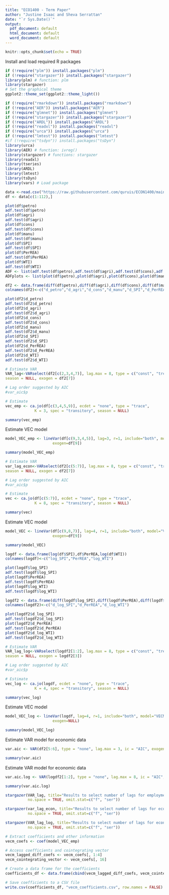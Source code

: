 ---
title: "ECO1400 - Term Paper"
author: "Justine Isaac and Sheva Serrattan"
date: "`r Sys.Date()`"
output:
  pdf_document: default
  html_document: default
  word_document: default
---

```{r setup, include=FALSE}
knitr::opts_chunk$set(echo = TRUE)
```

Install and load required R packages
```{r, message=FALSE}
if (!require("plm")) install.packages("plm")
if (!require("stargazer")) install.packages("stargazer")
library(plm) # function: plm
library(stargazer)
# Set the graphical theme
ggplot2::theme_set(ggplot2::theme_light())

if (!require("rmarkdown")) install.packages("rmarkdown")
if (!require("AER")) install.packages("AER")
if (!require("glmnet")) install.packages("glmnet")
if (!require("stargazer")) install.packages("stargazer")
if (!require("ARDL")) install.packages("ARDL")
if (!require("readxl")) install.packages("readxl")
if (!require("urca")) install.packages("urca")
if (!require("lmtest")) install.packages("lmtest")
#if (!require("tsdyn")) install.packages("tsDyn")
library(urca)
library(AER) # function: ivreg()
library(stargazer) # functions: stargazer
library(readxl)
library(tseries)
library(ARDL)
library(lmtest)
library(tsDyn)
library(vars) # Load package
```

```{r}
data <-read.csv("https://raw.githubusercontent.com/quruis/ECON1400/main/Labour_data_TT.csv")
df <- data[c(1:112),]
```

```{r}
plot(df$petro)
adf.test(df$petro)
plot(df$agri)
adf.test(df$agri)
plot(df$cons)
adf.test(df$cons)
plot(df$manu)
adf.test(df$manu)
plot(df$SPI)
adf.test(df$SPI)
plot(df$PerREA)
adf.test(df$PerREA)
plot(df$WTI)
adf.test(df$WTI)
ADF <- list(adf.test(df$petro),adf.test(df$agri),adf.test(df$cons),adf.test(df$manu),adf.test(df$SPI),adf.test(df$PerREA),adf.test(df$WTI))
ADFplots <- list(plot(df$petro),plot(df$agri),plot(df$cons),plot(df$manu),plot(df$SPI),plot(df$PerREA),plot(df$WTI))
```
```{r}
df2 <- data.frame(diff(df$petro),diff(df$agri),diff(df$cons),diff(df$manu),diff(df$SPI),diff(df$PerREA),diff(df$WTI)) 
colnames(df2)<-c("d_petro","d_agri","d_cons","d_manu","d_SPI","d_PerREA","d_WTI")
```

```{r}
plot(df2$d_petro)
adf.test(df2$d_petro)
plot(df2$d_agri)
adf.test(df2$d_agri)
plot(df2$d_cons)
adf.test(df2$d_cons)
plot(df2$d_manu)
adf.test(df2$d_manu)
plot(df2$d_SPI)
adf.test(df2$d_SPI)
plot(df2$d_PerREA)
adf.test(df2$d_PerREA)
plot(df2$d_WTI)
adf.test(df2$d_WTI)
```

```{r}

# Estimate VAR
VAR_lag<-VARselect(df2[c(2,3,4,7)], lag.max = 8, type = c("const", "trend", "both", "none"),
season = NULL, exogen = df2[7])

# Lag order suggested by AIC
#var_aic$p
```

```{r}
# Estimate
vec_emp <- ca.jo(df[c(3,4,5,9)], ecdet = "none", type = "trace",
             K = 3, spec = "transitory", season = NULL)

summary(vec_emp)
```
Estimate VEC model 
```{r}
model_VEC_emp <- lineVar(df[c(9,3,4,5)], lag=3, r=1, include="both", model="VECM", estim="ML", 
                     exogen=df[9])

summary(model_VEC_emp)
```

```{r}
# Estimate VAR
var_lag_econ<-VARselect(df2[c(5:7)], lag.max = 8, type = c("const", "trend", "both", "none"),
season = NULL, exogen = df2[7])

# Lag order suggested by AIC
#var_aic$p
```

```{r}
# Estimate
vec <- ca.jo(df[c(5:7)], ecdet = "none", type = "trace",
             K = 8, spec = "transitory", season = NULL)

summary(vec)
```

Estimate VEC model 
```{r}
model_VEC <- lineVar(df[c(9,8,7)], lag=4, r=1, include="both", model="VECM", estim="ML", 
                     exogen=df[9])

summary(model_VEC)
```

```{r}
logdf <- data.frame(log(df$SPI),df$PerREA,log(df$WTI))
colnames(logdf)<-c("log_SPI","PerREA","log_WTI")
```

```{r}
plot(logdf$log_SPI)
adf.test(logdf$log_SPI)
plot(logdf$PerREA)
adf.test(logdf$PerREA)
plot(logdf$log_WTI)
adf.test(logdf$log_WTI)
```
```{r}
logdf2 <- data.frame(diff(logdf$log_SPI),diff(logdf$PerREA),diff(logdf$log_WTI)) 
colnames(logdf2)<-c("d_log_SPI","d_PerREA","d_log_WTI")
```

```{r}
plot(logdf2$d_log_SPI)
adf.test(logdf2$d_log_SPI)
plot(logdf2$d_PerREA)
adf.test(logdf2$d_PerREA)
plot(logdf2$d_log_WTI)
adf.test(logdf2$d_log_WTI)
```

```{r}
# Estimate VAR
VAR_lag_log<-VARselect(logdf2[1:2], lag.max = 8, type = c("const", "trend", "both", "none"),
season = NULL, exogen = logdf2[3])

# Lag order suggested by AIC
#var_aic$p
```

```{r}
# Estimate
vec_log <- ca.jo(logdf, ecdet = "none", type = "trace",
             K = 4, spec = "transitory", season = NULL)

summary(vec_log)
```

Estimate VEC model 
```{r}
model_VEC_log <- lineVar(logdf, lag=4, r=1, include="both", model="VECM", estim="ML", 
                     exogen=NULL)

summary(model_VEC_log)
```
Estimate VAR model for economic data
```{r}
var.aic <- VAR(df2[5:6], type = "none", lag.max = 3, ic = "AIC", exogen = df2[7])

summary(var.aic)
```

Estimate VAR model for economic data
```{r}
var.aic.log <- VAR(logdf2[1:2], type = "none", lag.max = 8, ic = "AIC", exogen = logdf2[3])

summary(var.aic.log)
```
```{r warning=FALSE}
stargazer(VAR_lag, title="Results to select number of lags for employment model", 
          no.space = TRUE, omit.stat=c("f", "ser"))

```
```{r warning=FALSE}
stargazer(var_lag_econ, title="Results to select number of lags for economic performance model", 
          no.space = TRUE, omit.stat=c("f", "ser"))

```

```{r warning=FALSE}
stargazer(VAR_lag_log, title="Results to select number of lags for economic performance model", 
          no.space = TRUE, omit.stat=c("f", "ser"))

```

```{r}

# Extract coefficients and other information
vecm_coefs <- coef(model_VEC_emp)

# Access coefficients and cointegrating vector
vecm_lagged_diff_coefs <- vecm_coefs[, 1:4]
vecm_cointegrating_vector <- vecm_coefs[, 16]

# Create a data frame for the coefficients
coefficients_df <- data.frame(cbind(vecm_lagged_diff_coefs, vecm_cointegrating_vector))

# Save coefficients to a CSV file
write.csv(coefficients_df, "vecm_coefficients.csv", row.names = FALSE)
```


